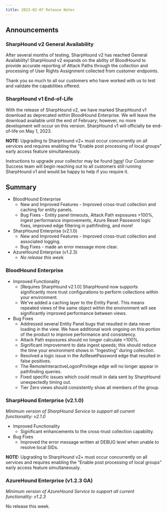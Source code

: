 ```yaml
---
title: 2023-02-07 Release Notes
---
```


## Announcements

### SharpHound v2 General Availability
After several months of testing, SharpHound v2 has reached General Availability! SharpHound v2 expands on the ability of BloodHound to provide accurate reporting of Attack Paths through the collection and processing of User Rights Assignment collected from customer endpoints. 

Thank you so much to all our customers who have worked with us to test and validate the capabilities offered.

### SharpHound v1 End-of-Life

With the release of SharpHound v2, we have marked SharpHound v1 download as deprecated within BloodHound Enterprise. We will leave the download available until the end of February; however, no more development will occur on this version. SharpHound v1 will officially be end-of-life on May 1, 2023.

**NOTE:** Upgrading to SharpHound v2+ must occur concurrently on all services and requires enabling the “Enable post processing of local groups” early access feature simultaneously.

Instructions to upgrade your collector may be found [here](/hc/en-us/articles/9295247077915-Install-and-Upgrade-SharpHound-Enterprise)! Our Customer Success team will begin reaching out to all customers still running SharpHound v1 and would be happy to help if you require it.

## Summary

* BloodHound Enterprise
    * New and Improved Features - Improved cross-trust collection and caching for entity panels.
    * Bug Fixes - Entity panel timeouts, Attack Path exposures >100%, ingest performance improvements, Azure Reset Password logic fixes, improved edge filtering in pathfinding, and more!
* SharpHound Enterprise (v2.1.0)
    * New and Improved Features - Improved cross-trust collection and associated logging.
    * Bug Fixes - made an error message more clear.
* AzureHound Enterprise (v1.2.3)
    * _No release this week._

### BloodHound Enterprise

* Improved Functionality
    * \[Requires SharpHound v2.1.0\] SharpHound now supports significantly more trust configurations to perform collections within your environment.
    * We've added a caching layer to the Entity Panel. This means repeated views of the same object within the environment will see significantly improved performance between views.
* Bug Fixes
    * Addressed several Entity Panel bugs that resulted in data never loading in the view. We have additional work ongoing on this portion of the product to improve performance and consistency.
    * Attack Path exposures should no longer calculate >100%.
    * Significant improvement to data ingest speeds; this should reduce the time your environment shows in "Ingesting" during collection.
    * Resolved a logic issue in the AzResetPassword edge that resulted in false positives.
    * The RemoteInteractiveLogonPrivilege edge will no longer appear in pathfinding queries.
    * Fixed specific issues which could result in data sent by SharpHound unexpectedly timing out.
    * Tier Zero views should consistently show all members of the group.

### SharpHound Enterprise (v2.1.0)

_Minimum version of SharpHound Service to support all current functionality: v2.1.0_

* Improved Functionality
    * Significant enhancements to the cross-trust collection capability.
* Bug Fixes
    * Improved the error message written at DEBUG level when unable to resolve local SIDs.

**NOTE:** Upgrading to SharpHound v2+ must occur concurrently on all services and requires enabling the “Enable post processing of local groups” early access feature simultaneously.

### AzureHound Enterprise (v1.2.3 GA)

_Minimum version of AzureHound Service to support all current functionality: v1.2.3_

No release this week.


